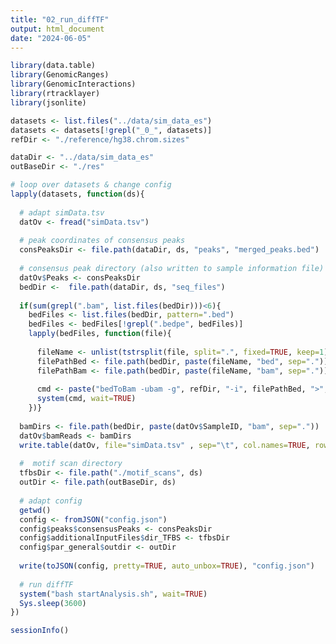 ```yaml
---
title: "02_run_diffTF"
output: html_document
date: "2024-06-05"
---
```


```r
library(data.table)
library(GenomicRanges)
library(GenomicInteractions)
library(rtracklayer)
library(jsonlite)
```

```r
datasets <- list.files("../data/sim_data_es")
datasets <- datasets[!grepl("_0_", datasets)]
refDir <- "./reference/hg38.chrom.sizes"
```

```r
dataDir <- "../data/sim_data_es"
outBaseDir <- "./res"

# loop over datasets & change config
lapply(datasets, function(ds){
  
  # adapt simData.tsv
  datOv <- fread("simData.tsv")
  
  # peak coordinates of consensus peaks
  consPeaksDir <- file.path(dataDir, ds, "peaks", "merged_peaks.bed")
  
  # consensus peak directory (also written to sample information file)
  datOv$Peaks <- consPeaksDir
  bedDir <-  file.path(dataDir, ds, "seq_files")
  
  if(sum(grepl(".bam", list.files(bedDir)))<6){
    bedFiles <- list.files(bedDir, pattern=".bed")
    bedFiles <- bedFiles[!grepl(".bedpe", bedFiles)]
    lapply(bedFiles, function(file){
    
      fileName <- unlist(tstrsplit(file, split=".", fixed=TRUE, keep=1))
      filePathBed <- file.path(bedDir, paste(fileName, "bed", sep="."))
      filePathBam <- file.path(bedDir, paste(fileName, "bam", sep="."))
    
      cmd <- paste("bedToBam -ubam -g", refDir, "-i", filePathBed, ">", filePathBam, sep=" ")
      system(cmd, wait=TRUE)
    })}
  
  bamDirs <- file.path(bedDir, paste(datOv$SampleID, "bam", sep="."))
  datOv$bamReads <- bamDirs
  write.table(datOv, file="simData.tsv" , sep="\t", col.names=TRUE, row.names=FALSE, quote=FALSE)
  
  #  motif scan directory
  tfbsDir <- file.path("./motif_scans", ds)
  outDir <- file.path(outBaseDir, ds)
  
  # adapt config
  getwd()
  config <- fromJSON("config.json")
  config$peaks$consensusPeaks <- consPeaksDir
  config$additionalInputFiles$dir_TFBS <- tfbsDir
  config$par_general$outdir <- outDir
  
  write(toJSON(config, pretty=TRUE, auto_unbox=TRUE), "config.json")
  
  # run diffTF
  system("bash startAnalysis.sh", wait=TRUE)
  Sys.sleep(3600)
})
```

```r
sessionInfo()
```
